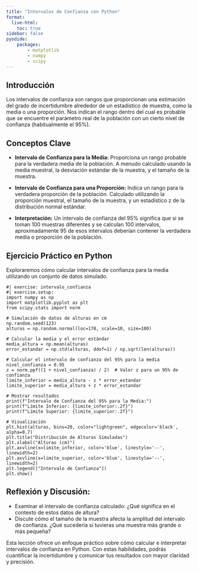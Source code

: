 ```yaml
---
title: "Intervalos de Confianza con Python"
format:
  live-html:
    toc: true
sidebar: false
pyodide: 
    packages: 
        - matplotlib
        - numpy
        - scipy
---
```


## Introducción

Los intervalos de confianza son rangos que proporcionan una estimación del grado de incertidumbre alrededor de un estadístico de muestra, como la media o una proporción. Nos indican el rango dentro del cual es probable que se encuentre el parámetro real de la población con un cierto nivel de confianza (habitualmente el 95%).

## Conceptos Clave

- **Intervalo de Confianza para la Media:** Proporciona un rango probable para la verdadera media de la población. A menudo calculado usando la media muestral, la desviación estándar de la muestra, y el tamaño de la muestra.

- **Intervalo de Confianza para una Proporción:** Indica un rango para la verdadera proporción de la población. Calculado utilizando la proporción muestral, el tamaño de la muestra, y un estadístico z de la distribución normal estándar.

- **Interpretación:** Un intervalo de confianza del 95% significa que si se toman 100 muestras diferentes y se calculan 100 intervalos, aproximadamente 95 de esos intervalos deberían contener la verdadera media o proporción de la población.

## Ejercicio Práctico en Python

Exploraremos cómo calcular intervalos de confianza para la media utilizando un conjunto de datos simulado.

```pyodide
#| exercise: intervalo_confianza
#| exercise.setup:
import numpy as np
import matplotlib.pyplot as plt
from scipy.stats import norm

# Simulación de datos de alturas en cm
np.random.seed(123)
alturas = np.random.normal(loc=170, scale=10, size=100)

# Calcular la media y el error estándar
media_altura = np.mean(alturas)
error_estandar = np.std(alturas, ddof=1) / np.sqrt(len(alturas))

# Calcular el intervalo de confianza del 95% para la media
nivel_confianza = 0.95
z = norm.ppf((1 + nivel_confianza) / 2)  # Valor z para un 95% de confianza
limite_inferior = media_altura - z * error_estandar
limite_superior = media_altura + z * error_estandar

# Mostrar resultados
print(f"Intervalo de Confianza del 95% para la Media:")
print(f"Límite Inferior: {limite_inferior:.2f}")
print(f"Límite Superior: {limite_superior:.2f}")

# Visualización
plt.hist(alturas, bins=20, color="lightgreen", edgecolor='black', alpha=0.7)
plt.title("Distribución de Alturas Simuladas")
plt.xlabel("Alturas (cm)")
plt.axvline(x=limite_inferior, color='blue', linestyle='--', linewidth=2)
plt.axvline(x=limite_superior, color='blue', linestyle='--', linewidth=2)
plt.legend(["Intervalo de Confianza"])
plt.show()
```

## Reflexión y Discusión:

- Examinar el intervalo de confianza calculado: ¿Qué significa en el contexto de estos datos de altura?
- Discute cómo el tamaño de la muestra afecta la amplitud del intervalo de confianza. ¿Qué sucedería si tuvieras una muestra más grande o más pequeña?

Esta lección ofrece un enfoque práctico sobre cómo calcular e interpretar intervalos de confianza en Python. Con estas habilidades, podrás cuantificar la incertidumbre y comunicar tus resultados con mayor claridad y precisión.
